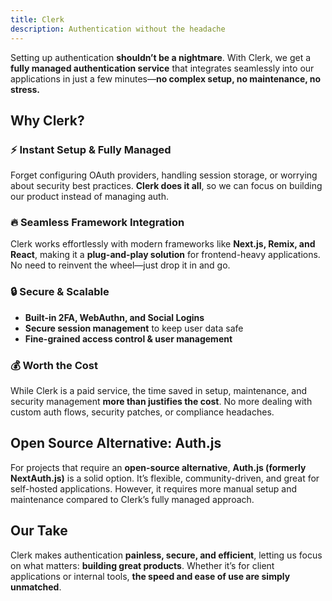```yaml
---
title: Clerk
description: Authentication without the headache
---
```


Setting up authentication **shouldn’t be a nightmare**. With Clerk, we get a **fully managed authentication service** that integrates seamlessly into our applications in just a few minutes—**no complex setup, no maintenance, no stress.**

## Why Clerk?

### ⚡ Instant Setup & Fully Managed
Forget configuring OAuth providers, handling session storage, or worrying about security best practices. **Clerk does it all**, so we can focus on building our product instead of managing auth.

### 🔥 Seamless Framework Integration
Clerk works effortlessly with modern frameworks like **Next.js, Remix, and React**, making it a **plug-and-play solution** for frontend-heavy applications. No need to reinvent the wheel—just drop it in and go.

### 🔒 Secure & Scalable
- **Built-in 2FA, WebAuthn, and Social Logins**
- **Secure session management** to keep user data safe
- **Fine-grained access control & user management**

### 💰 Worth the Cost
While Clerk is a paid service, the time saved in setup, maintenance, and security management **more than justifies the cost**. No more dealing with custom auth flows, security patches, or compliance headaches.

## Open Source Alternative: Auth.js
For projects that require an **open-source alternative**, **Auth.js (formerly NextAuth.js)** is a solid option. It’s flexible, community-driven, and great for self-hosted applications. However, it requires more manual setup and maintenance compared to Clerk’s fully managed approach.

## Our Take
Clerk makes authentication **painless, secure, and efficient**, letting us focus on what matters: **building great products**. Whether it’s for client applications or internal tools, **the speed and ease of use are simply unmatched**.

